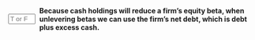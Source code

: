 ::: {.question-block}

<form onsubmit="event.preventDefault(); checkAnswerBox('module4_tf_q4','F')" style="display: flex; align-items: center; gap: 8px;">
<input type="text" id="module4_tf_q4" name="module4_tf_q4" maxlength="1" placeholder="T or F" style="width: 55px;" data-correct-answer="F" /> 
<label for="module4_tf_q4"><strong>Because cash holdings will reduce a firm’s equity beta, when unlevering betas we can use the firm’s net debt, which is debt plus excess cash.</strong></label>
</form>

<div id="feedback-module4_tf_q4" class="feedback" data-status="" style="display:none;">
The sentence is FALSE. Net debt is calculated as debt minus excess cash because cash reduces firm risk.
</div>

:::